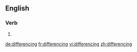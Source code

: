 ==English==

===Verb===
{{head|en}}

# {{present participle of|difference}}

[[de:differencing]]
[[fr:differencing]]
[[vi:differencing]]
[[zh:differencing]]